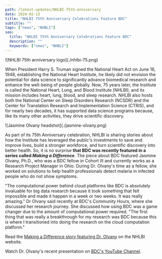 ```yaml
---
path: /latest-updates/NHLBI-75th-anniversary
date: 2024-02-13
title: "NHLBI 75th Anniversary Celebrations Feature BDC"
subtitle: ""
tags: ["news", "NHBLI"]
seo:
  title: "NHLBI 75th Anniversary Celebrations Feature BDC"
  description: ""
  keywords: ["news", "NHBLI"]
---
```

<div class="blog-image-section half-width-image blog-image-right">
  ![NHLBI 75th anniversary logo](./nhlbi-75.png)
</div>

When President Harry S. Truman signed the National Heart Act on June 16, 1948, establishing the National Heart Institute, he likely did not envision the potential for data science to significantly advance biomedical research and enhance the well-being of people globally. Now, 75 years later, the Institute is called the National Heart, Lung, and Blood Institute (NHLBI), and its mission includes heart, lung, blood, and sleep research. NHLBI also hosts both the National Center on Sleep Disorders Research (NCSDR) and the Center for Translation Research and Implementation Science (CTRIS), and for nearly two decades, it has supported data science programs because, like its many other activities, they drive scientific discovery.

<div class="blog-image-section partial-width-image blog-image-left">
  ![Jasmine Olvany headshot](./jasmine-olvany.png)
</div>

As part of its 75th Anniversary celebration, NHLBI is sharing stories about how the Institute has leveraged the public's investments to save and improve lives, build a stronger workforce, and turn scientific discovery into better health. So, it is no surprise **that BDC was recently featured in a series called *Making a Difference***. The piece about BDC featured Jasmine Olvany, Ph.D., who was a BDC fellow in Cohort III and currently works as a Research Project Manager in Ohio. During Dr. Olvany's time as a fellow, she worked on solutions to help health professionals detect malaria in infected people who do not show symptoms.

"The computational power behind cloud platforms like BDC is absolutely invaluable for big data research because it took something that felt impossible and made it happen in a week or two weeks. It was really amazing." Dr Olvany said recently at BDC's Community Hours, where she discussed her research journey. She discussed how using BDC was a game changer due to the amount of computational power required. "The first thing that was really a breakthrough for my research was BDC because this is where I transitioned into doing the research on the cloud computation platform."

Read the [Making a Difference story featuring Dr. Olvany](https://www.nhlbi.nih.gov/75years/making-a-difference/meet-nhlbi-bioData-catalyst) on the NHLBI website.

Watch Dr. Olvany's recent presentation on [BDC's YouTube Channel](https://gcc02.safelinks.protection.outlook.com/?url=https%3A%2F%2Fyoutu.be%2FNOiPCpTi69Y%3Fsi%3D5oNN4TD-8wsSPVWF&data=05%7C02%7Clauren.hochman%40nih.gov%7Cf5bde266acd045c4fd5e08dc1871967e%7C14b77578977342d58507251ca2dc2b06%7C0%7C0%7C638412123352176533%7CUnknown%7CTWFpbGZsb3d8eyJWIjoiMC4wLjAwMDAiLCJQIjoiV2luMzIiLCJBTiI6Ik1haWwiLCJXVCI6Mn0%3D%7C3000%7C%7C%7C&sdata=CvOKYbP6MYcmH%2FlH6ytprrYhRP30CctrcT6t4I8cN3Y%3D&reserved=0).